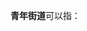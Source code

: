 '''青年街道'''可以指：
{{PRC admin/disambig|22/01/06/005/000|34/03/03/002/000}}
{{disambig|cat=四字乡级行政区划消歧义}}